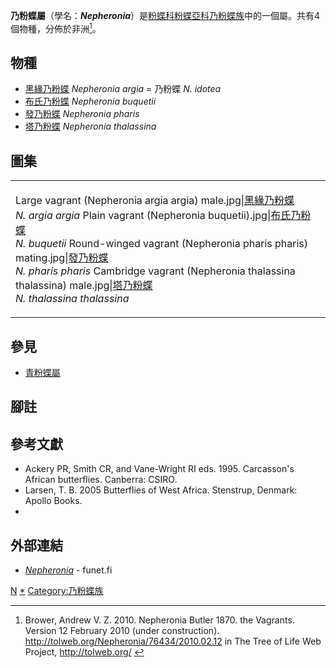 {{noteTA
|G1=Butterfly
}}
{{Automatic Taxobox
| taxon = Nepheronia
| authority = Butler, 1870
| image = Large vagrant butterfly (Nepheronia argia varia) male.jpg
| image_caption = [[黑緣乃粉蝶|黑緣乃粉蝶]]<br />''Nepheronia argia''
| type_species = [[黑緣乃粉蝶|乃粉蝶]]<br />''Pieris idotea''
| type_species_authority = Boisduval, [1836]
| subdivision_ranks = 物種
| subdivision = 共4種，詳閱正文。
| synonyms = 
* ''Leuceronia'' <small>Aurivillius, 1895</small>
* ''Lepteronia'' <small>Stoneham, 1957</small>
}}

'''乃粉蝶屬'''（學名：'''''Nepheronia'''''）是[[粉蝶科|粉蝶科]][[粉蝶亞科|粉蝶亞科]][[乃粉蝶族|乃粉蝶族]]中的一個屬。共有4個物種，分佈於非洲<ref name=tol>Brower, Andrew V. Z. 2010. Nepheronia Butler 1870. the Vagrants. Version 12 February 2010 (under construction). http://tolweb.org/Nepheronia/76434/2010.02.12 {{Wayback|url=http://tolweb.org/Nepheronia/76434/2010.02.12 |date=20191130234720 }} in The Tree of Life Web Project, http://tolweb.org/ {{Wayback|url=http://tolweb.org/ |date=20110515100516 }} {{en}}</ref>。

== 物種 ==
* [[黑緣乃粉蝶|黑緣乃粉蝶]] ''Nepheronia argia'' = 乃粉蝶 ''N. idotea''
* [[布氏乃粉蝶|布氏乃粉蝶]] ''Nepheronia buquetii''
* [[發乃粉蝶|發乃粉蝶]] ''Nepheronia pharis''
* [[塔乃粉蝶|塔乃粉蝶]] ''Nepheronia thalassina''

== 圖集 ==
{|
|-
|
<gallery mode=packed>
Large vagrant (Nepheronia argia argia) male.jpg|[[黑緣乃粉蝶|黑緣乃粉蝶]]<br>''N. argia argia''
Plain vagrant (Nepheronia buquetii).jpg|[[布氏乃粉蝶|布氏乃粉蝶]]<br>''N. buquetii''
Round-winged vagrant (Nepheronia pharis pharis) mating.jpg|[[發乃粉蝶|發乃粉蝶]]<br>''N. pharis pharis''
Cambridge vagrant (Nepheronia thalassina thalassina) male.jpg|[[塔乃粉蝶|塔乃粉蝶]]<br>''N. thalassina thalassina''
</gallery>
|}

== 參見 ==
* [[青粉蝶屬|青粉蝶屬]]

== 腳註 ==
{{reflist}}

== 參考文獻 ==
{{Commons category| Nepheronia}}
* Ackery PR, Smith CR, and Vane-Wright RI eds. 1995. Carcasson's African butterflies. Canberra: CSIRO.
* Larsen, T. B. 2005 Butterflies of West Africa. Stenstrup, Denmark: Apollo Books.
* {{Cite book | author = 寿建新 周尧 李宇飞 | title = 世界蝴蝶分類名錄 | location = 中國 | publisher = 陝西科學技術出版社 | date = 2006-04-01 | ISBN = 9787536936768 | language= zh-hans }}

== 外部連結 ==
* [https://web.archive.org/web/20160804235323/http://ftp.funet.fi/pub/sci/bio/life/insecta/lepidoptera/ditrysia/papilionoidea/pieridae/pierinae/nepheronia/ ''Nepheronia''] - funet.fi

{{粉蝶亞科|state=expanded}}

{{taxonbar}}
[[Category:_1870年描述的分类群|N]]
[[Category:乃粉蝶屬|*]]
[[Category:乃粉蝶族|Category:乃粉蝶族]]